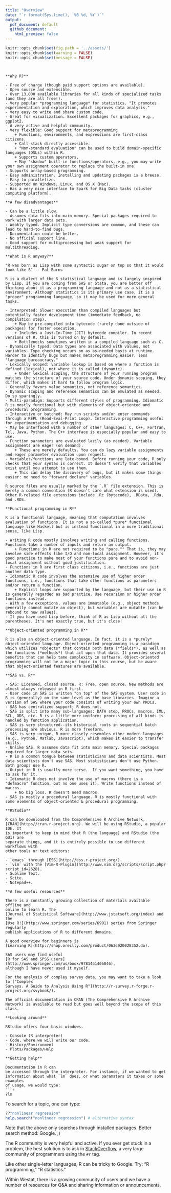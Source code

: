 ```yaml
--- 
title: "Overview"
date: "`r format(Sys.time(), '%B %d, %Y')`"
output: 
  pdf_document: default
  github_document: 
    html_preview: false
---
```



```r
knitr::opts_chunk$set(fig.path = '../assets/')
knitr::opts_chunk$set(warning = FALSE)
knitr::opts_chunk$set(message = FALSE)
```

```


**Why R?**

- Free of charge (though paid support options are available).
- Open source and extensible.
- Over 13,000 available libraries for all kinds of specialized tasks (and they are all free!).
- Very popular *programming language* for statistics. "It promotes experimentation and exploration, which improves data analysis."
- Very easy to write and share custom code.
- Great for visualization. Excellent packages for graphics, e.g., ggplot2.
- A very active and helpful community.
- Very flexible: Good support for metaprogramming
    + Functions, environments, and expressions are first-class citizens.
    + Call stack directly accessible.
    + "Non-standard evaluation" can be used to build domain-specific languages (DSLs) within R.
    + Supports custom operators.
    + May "shadow" built-in functions/operators, e.g., you may write your own assignment operator to replace the built-in one.
- Supports array-based programming.
- Easy administration. Installing and updating packages is a breeze.
- Easy to parallelize.
- Supported on Windows, Linux, and OS X (Mac).
- Has a very nice interface to Spark for Big Data tasks (cluster computing platform).

**A few disadvantages**

- Can be a little slow.
- Assumes data fits into main memory. Special packages required to work with larger data sets.
- Weakly typed. Implicit type conversions are common, and these can lead to hard-to-find bugs.
- Documentation could be better.
- No official support line.
- Good support for multiprocessing but weak support for multithreading.

**What is R anyway?**

"R was born as Lisp with some syntactic sugar on top so that it would look like S" -- Pat Burns

R is a dialect of the S statistical language and is largely inspired by Lisp. If you are coming from SAS or Stata, you are better off thinking about it as a programming language and not as a statistical environment. Although statistics is its primary use case, it is a "proper" programming language, so it may be used for more general tasks.

- Interpreted: Slower execution than compiled languages but potentially faster development time (immediate feedback, no compilation step).
    + May be pre-compiled into bytecode (rarely done outside of packages) for faster execution.
    + Includes a Just-In-Time (JIT) bytecode compiler. In recent versions of R, this is turned on by default.
    + Bottlenecks sometimes written in a compiled language such as C.
- Dynamically typed: Data types are associated with values, not variables. Type checking occurs on as as-needed basis at runtime. Harder to identify bugs but makes metaprogramming easier, less "language bureaucracy."
- Lexically scoped: variable lookup is based on where a function is defined (lexical), not where it is called (dynamic).
    + Under lexical scoping, the structure of your running program matches the structure of your source code. Under dynamic scoping, they differ, which makes it hard to follow program logic.
- Generally favors value semantics, not reference semantics.
- Dynamic scoping and reference semantics can be emulated as needed. Do so sparingly.
- Multi-paradigm: Supports different styles of programming. Idiomatic R is mostly functional but with elements of object-oriented and procedural programming.
- Interactive or batched: May run scripts and/or enter commands through a REPL (Read-Eval-Print Loop). Interactive programming useful for experimentation and debugging.
- May be interfaced with a number of other languages: C, C++, Fortran, Tcl, Java, Python. The C++ interface is especially popular and easy to use.
- Function parameters are evaluated lazily (as needed). Variable assignments are eager (on demand).
    + These are merely defaults. You can do lazy variable assignments and eager parameter evaluation upon request.
- Variables/functions are late-bound. Before running your code, R only checks that your syntax is correct. It doesn't verify that variables exist until you attempt to use them.
    + This can delay the discovery of bugs, but it makes some things easier: no need to "forward declare" variables.

R source files are usually marked by the `.R` file extension. This is merely a common convention (R doesn't care what extension is used). Other R-related file extensions include .Rc (bytecode), .RData, .Rda, and .RDS.

**Functional programming in R**

R is a functional language, meaning that computation involves evaluation of functions. It is not a so-called *pure* functional language like Haskell but is instead functional in a more traditional sense, like Lisp.

- Writing R code mostly involves writing and calling functions. Functions take a number of inputs and return an output.
    + Functions in R are not required to be "pure."" That is, they may involve side effects like I/O and non-local assignment. However, it's good practice to make most of your functions pure and to avoid non-local assignment without good justification.
- Functions in R are first class citizens, i.e., functions are just another data type.
- Idiomatic R code involves the extensive use of higher order functions, i.e., functions that take other functions as parameters and/or return a function.
    + Explicit loops are supported by the language, but their use in R is generally regarded as bad practice. Use recursion or higher order functions instead.
- With a few exceptions, values are immutable (e.g., object methods generally cannot mutate an object), but variables are mutable (can be rebound to new values).
- If you have used Lisp before, think of R as Lisp without all the parentheses. It's not exactly true, but it's close!

**Object-oriented programming in R**

R is also an object-oriented language. In fact, it is a *purely* object-oriented language. Object-oriented programming is a paradigm which utilizes *objects* that contain both data (*fields*), as well as the functions (*methods*) that act upon that data. It provides several benefits that can help tame complexity in software. Object-oriented programming will not be a major topic in this course, but be aware that object-oriented features are available.

**SAS vs. R**

- SAS: Licensed, closed source. R: Free, open source. New methods are almost always released in R first.
- User code in SAS is written "on top" of the SAS system. User code in R is (generally) on the same level as the base libraries. Imagine a version of SAS where your code consists of writing your own PROCs.
- SAS has centralized support; R does not.
- SAS is split into many sub-languages: DATA step, PROCs, macros, IML, SCL, ODS, etc. R is a little more uniform: processing of all kinds is handled by function application.
- SAS is very structured--its historical roots in sequential batch processing are obvious. R is more freeform.
- SAS is very unique. R more closely resembles other modern languages (e.g., Python, Matlab, Javascript), which makes it easier to transfer skills.
- Unlike SAS, R assumes data fit into main memory. Special packages required for larger data sets.
- R is a common tongue between statisticians and data scientists. Most data scientists don't use SAS. Most statisticians don't use Python. Both groups use R.
- Output in R is usually more terse.  If you want something, you have to ask for it.
- Idiomatic R does not involve the use of macros (there is a "defmacro" function, but no one uses it). Write functions instead of macros.
    + No big loss. R doesn't need macros.
- SAS is mostly a procedural language. R is mostly functional with some elements of object-oriented & procedural programming.

**RStudio**

R can be downloaded from the Comprehensive R Archive Network,
[CRAN](https//cran.r-project.org). We will be using RStudio, a popular IDE. It
is important to keep in mind that R (the language) and RStudio (the GUI) are
separate things, and it is entirely possible to use different workflows with
other tools or text editors:

- `emacs` through [ESS](http://ess.r-project.org/).
- `vim` with the [Vim-R-Plugin](http://www.vim.org/scripts/script.php?script_id=2628).
- Sublime Text.
- Scite.
- Notepad++.

**A few useful resources**

There is a constantly growing collection of materials available offline and
online to learn R. The
[Journal of Statistical Software](http://www.jstatsoft.org/index) and the
[Use R!](http://www.springer.com/series/6991) series from Springer regularly
publish applications of R to different domains.

A good overview for beginners is
[Learning R](http://shop.oreilly.com/product/0636920028352.do).

SAS users may find useful
[R for SAS and SPSS users](http://www.springer.com/us/book/9781461406846),
although I have never used it myself.

For the analysis of compley survey data, you may want to take a look to ["Complex
Surveys. A Guide to Analysis Using R"](http://r-survey.r-forge.r-project.org/svybook/). 

The official documentation in CRAN (The Comprehensive R Archive Network) is available to read but goes well beyond the scope of this class.

**Looking around**

RStudio offers four basic windows. 

- Console (R interpreter)
- Code, where we will write our code.
- History/Environment
- Plots/Packages/Help

**Getting help**

Documentation in R can
be accessed through the interpreter. For instance, if we wanted to get
information about what `lm` does, or what paramaters it takes or some examples
of usage, we would type:
```r
?lm
```

To search for a topic, one can type:
```r
??"nonlinear regression"
help.search("nonlinear regression") # alternative syntax
```

Note that the above only searches through installed packages. Better search method: Google. ;)

The R community is very helpful and active. If you ever get stuck in a problem, the best solution is to ask in 
[StackOverflow](http://stackoverflow.com/), a very large community of
programmers using the `#r` tag. 

Like other single-letter languages, R can be tricky to Google. Try: "R programming," "R statistics."

Within Westat, there is a growing community of users and we have a number of
resources for Q&A and sharing information or announcements.
